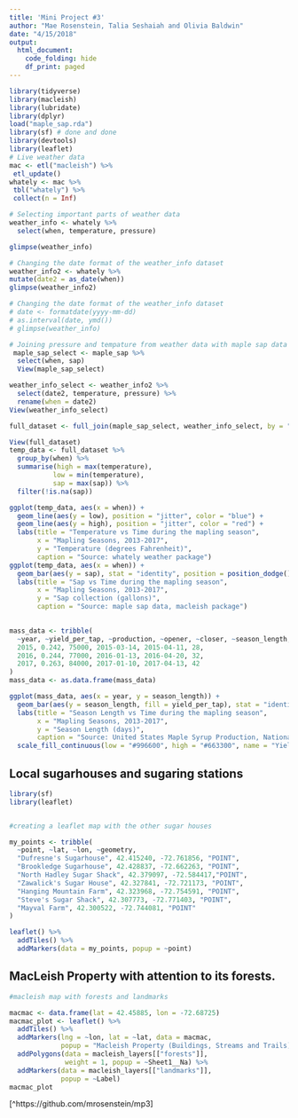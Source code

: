 ```yaml
---
title: 'Mini Project #3'
author: "Mae Rosenstein, Talia Seshaiah and Olivia Baldwin"
date: "4/15/2018"
output: 
  html_document: 
    code_folding: hide
    df_print: paged
---
```

```r
library(tidyverse)
library(macleish)
library(lubridate)
library(dplyr)
load("maple_sap.rda")
library(sf) # done and done
library(devtools)
library(leaflet)
# Live weather data 
mac <- etl("macleish") %>%
 etl_update()
whately <- mac %>%
 tbl("whately") %>%
 collect(n = Inf)
```


```r
# Selecting important parts of weather data
weather_info <- whately %>%
  select(when, temperature, pressure)

glimpse(weather_info)

# Changing the date format of the weather_info dataset 
weather_info2 <- whately %>%
mutate(date2 = as_date(when)) 
glimpse(weather_info2)
```

```r
# Changing the date format of the weather_info dataset 
# date <- formatdate(yyyy-mm-dd)
# as.interval(date, ymd())
# glimpse(weather_info)

# Joining pressure and tempature from weather data with maple sap data
 maple_sap_select <- maple_sap %>% 
  select(when, sap) 
  View(maple_sap_select)

weather_info_select <- weather_info2 %>%
  select(date2, temperature, pressure) %>%
  rename(when = date2) 
View(weather_info_select)

full_dataset <- full_join(maple_sap_select, weather_info_select, by = "when", copy = TRUE)

View(full_dataset)
temp_data <- full_dataset %>%
  group_by(when) %>%
  summarise(high = max(temperature),
           low = min(temperature),
           sap = max(sap)) %>%
  filter(!is.na(sap))

ggplot(temp_data, aes(x = when)) +
  geom_line(aes(y = low), position = "jitter", color = "blue") +
  geom_line(aes(y = high), position = "jitter", color = "red") +
  labs(title = "Temperature vs Time during the mapling season",
       x = "Mapling Seasons, 2013-2017",
       y = "Temperature (degrees Fahrenheit)",
       caption = "Source: whately weather package")
ggplot(temp_data, aes(x = when)) +
  geom_bar(aes(y = sap), stat = "identity", position = position_dodge(), color = "#996600") +
  labs(title = "Sap vs Time during the mapling season",
       x = "Mapling Seasons, 2013-2017",
       y = "Sap collection (gallons)",
       caption = "Source: maple sap data, macleish package")
  

```

```r
mass_data <- tribble(
  ~year, ~yield_per_tap, ~production, ~opener, ~closer, ~season_length,
  2015, 0.242, 75000, 2015-03-14, 2015-04-11, 28,
  2016, 0.244, 77000, 2016-01-13, 2016-04-20, 32,
  2017, 0.263, 84000, 2017-01-10, 2017-04-13, 42
)
mass_data <- as.data.frame(mass_data)

ggplot(mass_data, aes(x = year, y = season_length)) +
  geom_bar(aes(y = season_length, fill = yield_per_tap), stat = "identity", position = position_dodge()) +
  labs(title = "Season Length vs Time during the mapling season",
       x = "Mapling Seasons, 2013-2017",
       y = "Season Length (days)",
       caption = "Source: United States Maple Syrup Production, National Agricultural Statistics Service") +
  scale_fill_continuous(low = "#996600", high = "#663300", name = "Yield per tap\n(gallons/number of taps)")

```

## Local sugarhouses and sugaring stations
```r
library(sf)
library(leaflet)


#creating a leaflet map with the other sugar houses

my_points <- tribble(
  ~point, ~lat, ~lon, ~geometry,
  "Dufresne's Sugarhouse", 42.415240, -72.761856, "POINT",
  "Brookledge Sugarhouse", 42.428837, -72.662263, "POINT",
  "North Hadley Sugar Shack", 42.379097, -72.584417,"POINT",
  "Zawalick's Sugar House", 42.327841, -72.721173, "POINT", 
  "Hanging Mountain Farm", 42.323968, -72.754591, "POINT", 
  "Steve's Sugar Shack", 42.307773, -72.771403, "POINT",
  "Mayval Farm", 42.300522, -72.744081, "POINT"
)

leaflet() %>%
  addTiles() %>%
  addMarkers(data = my_points, popup = ~point)

```

















## MacLeish Property with attention to its forests.
```r
#macleish map with forests and landmarks

macmac <- data.frame(lat = 42.45885, lon = -72.68725)
macmac_plot <- leaflet() %>%
  addTiles() %>%
  addMarkers(lng = ~lon, lat = ~lat, data = macmac,
             popup = "Macleish Property (Buildings, Streams and Trails)") %>%
  addPolygons(data = macleish_layers[["forests"]],
              weight = 1, popup = ~Sheet1__Na) %>%
  addMarkers(data = macleish_layers[["landmarks"]],
             popup = ~Label)
macmac_plot

```

[^1]: GitHub repository

[^https://github.com/mrosenstein/mp3]
